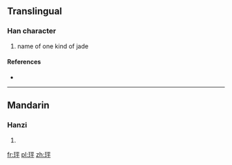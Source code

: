 ==Translingual==

===Han character===
{{Han char|rn=96|rad=玉|as=05|sn=9|four=11149|canj=MGMFJ}}

# name of one kind of jade

====References====
* {{Han ref|kx=0728.280|dkj=20893|dj=1140.240|hdz=21106.030|uh=73B6|ud=29622|bh=CFCC|bd=53196}}

----

==Mandarin==

===Hanzi===
{{cmn-hanzi|pin=[[píng]] ([[ping2]])|wg=p'ing<sup>2</sup>}}

# {{defn|lang=cmn|sort=玉05}}

[[fr:玶]]
[[pl:玶]]
[[zh:玶]]